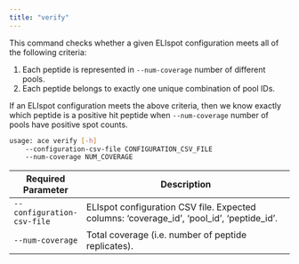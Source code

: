 ```yaml
---
title: "verify"
---
```


This command checks whether a given ELIspot configuration meets all of the following criteria:

1. Each peptide is represented in `--num-coverage` number of different pools.
2. Each peptide belongs to exactly one unique combination of pool IDs.

If an ELIspot configuration meets the above criteria, then we know exactly which peptide is a positive hit peptide when 
`--num-coverage` number of pools have positive spot counts.

```bash
usage: ace verify [-h] 
    --configuration-csv-file CONFIGURATION_CSV_FILE 
    --num-coverage NUM_COVERAGE
```

| Required Parameter          | Description                                                                               |
| --------------------------- | ----------------------------------------------------------------------------------------- |
| `--configuration-csv-file`  | ELIspot configuration CSV file. Expected columns: 'coverage_id', 'pool_id', 'peptide_id'. |
| `--num-coverage`            | Total coverage (i.e. number of peptide replicates).                                       |